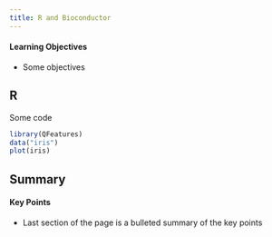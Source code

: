 ```yaml
---
title: R and Bioconductor
---
```


::: {.callout-tip}
#### Learning Objectives

- Some objectives
:::


## R

Some code

```r
library(QFeatures)
data("iris")
plot(iris)
```

## Summary

::: {.callout-tip}
#### Key Points

- Last section of the page is a bulleted summary of the key points
:::
